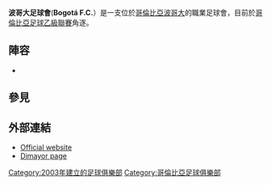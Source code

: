 {{Infobox football club
| clubname = 波哥大足球會
| image = <!-- 檔案不存在 [[Image:Bogota_FC_logo.png|125px]] ，可從英文維基百科取得 -->
| fullname = Bogotá Fútbol Club S.A.
| nickname =
| founded  = {{Start date and age|df=yes|2003|01|13}}
| ground   = [[哥倫比亞|哥倫比亞]][[波哥大|波哥大]][[Estadio_Metropolitano_de_Techo|Estadio Metropolitano de Techo]]
| capacity = 8,000
| chairman = Ferney Perdomo
| manager  = Nestor Rodríguez
| league   = [[哥倫比亞足球乙級聯賽|哥倫比亞足球乙級聯賽]]
| season   = 2015
| position = 11
| website  = http://www.bogotafc.com.co/
| pattern_la1=_bogotafc16h|pattern_b1=_bogotafc16h|pattern_ra1=_bogotafc16h
| leftarm1=FEDC52|body1=FEDC52|rightarm1=FEDC52|shorts1=BE3331|socks1=FEDC52
| pattern_la2=|pattern_b2=_redcollar|pattern_ra2=
| leftarm2=FFFFFF|body2=FFFFFF|rightarm2=FFFFFF|shorts2=FFFFFF|socks2=FFFFFF
}}

'''波哥大足球會'''('''Bogotá F.C.'''）是一支位於[[哥倫比亞|哥倫比亞]][[波哥大|波哥大]]的職業足球會，目前於[[哥倫比亞足球乙級聯賽|哥倫比亞足球乙級聯賽]]角逐。

== 陣容 ==
*{{updated|2012年12月12日}}
{{Fs start}}
{{Fs player|no=|nat=COL|name=[[Mario_Muñoz|Mario Muñoz]]|pos=GK}}
{{Fs player|no=|nat=COL|name=[[Yasser_Chávez|Yasser Chávez]]|pos=GK}}
{{Fs player|no=|nat=COL|name=[[Jader_Romaña|Jader Romaña]]|pos=DF}}
{{Fs player|no=|nat=COL|name=[[Aldayr_Hernández|Aldayr Hernández]]|pos=DF}}
{{Fs player|no=|nat=COL|name=[[Antonio_Ovalle|Antonio Ovalle]]|pos=DF}}
{{Fs player|no=|nat=COL|name=[[Carlos_Alfonso_Ortíz|Carlos Ortíz]]|pos=DF}}
{{Fs player|no=|nat=COL|name=[[Edgar_Ramos_(footballer)|Edgar Ramos]]|pos=DF}}
{{Fs player|no=|nat=COL|name=[[Gustavo_Rojas_(footballer)|Gustavo Rojas]]|pos=DF}}
{{Fs player|no=|nat=COL|name=[[Jader_Romaña|Jader Romaña]]|pos=DF}}
{{Fs player|no=|nat=COL|name=[[Jair_Palacios|Jair Palacios]]|pos=DF}}
{{Fs player|no=|nat=COL|name=[[Jhon_Jairo_Bermúdez|Jhon Bermúdez]]|pos=DF}}
{{Fs player|no=|nat=COL|name=[[Jorge_Bustos|Jorge Bustos]]|pos=DF}}
{{Fs player|no=|nat=COL|name=[[Luis_Ortíz|Luis Ortíz]]|pos=DF}}
{{Fs player|no=|nat=COL|name=[[Omer_Escalante|Omer Escalante]]|pos=DF}}
{{Fs player|no=|nat=COL|name=[[Andrés_Chaparro|Andrés Chaparro]]|pos=DF}}
{{Fs player|no=|nat=COL|name=[[Andrés_Felipe_Rodríguez|Andrés Felipe Rodríguez]]|pos=MF}}
{{Fs mid}}
{{Fs player|no=|nat=COL|name=[[Andrés_Valderruten|Andrés Valderruten]]|pos=MF}}
{{Fs player|no=|nat=COL|name=[[Brayan_Morelo|Brayan Morelo]]|pos=MF}}
{{Fs player|no=|nat=COL|name=[[Camilo_Fonseca|Camilo Fonseca]]|pos=MF}}
{{Fs player|no=|nat=COL|name=[[Cleicer_Molina|Cleicer Molina]]|pos=MF}}
{{Fs player|no=|nat=COL|name=[[Diego_Castrillón_(footballer)|Diego Castrillón]]|pos=MF}}
{{Fs player|no=|nat=COL|name=[[Jeikol_Zambrano|Jeikol Zambrano]]|pos=MF}}
{{Fs player|no=|nat=COL|name=[[José_Alcalá|José Alcalá]]|pos=MF}}
{{Fs player|no=|nat=COL|name=[[Robinson_Hernández|Robinson Hernández]]|pos=MF}}
{{Fs player|no=|nat=COL|name=[[Yesid_Martínez|Yesid Martínez]]|pos=MF}}
{{Fs player|no=|nat=COL|name=[[Hamilton_Angulo|Hamilton Angulo]]|pos=FW}}
{{Fs player|no=|nat=COL|name=[[Iván_Rivera|Iván Rivera]]|pos=FW}}
{{Fs player|no=|nat=COL|name=[[Juan_Camilo_Delgado|Juan Camilo Delgado]]|pos=FW}}
{{Fs player|no=|nat=COL|name=[[Julián_Rodríguez|Julián Rodríguez]]|pos=FW}}
{{Fs player|no=|nat=COL|name=[[Luis_Enrique_Díaz|Luis Enrique Díaz]]|pos=FW}}
{{Fs player|no=|nat=COL|name=[[Miguel_Antonio_Pérez|Miguel Pérez]]|pos=FW}}
{{Fs end}}

==參見==
{{reflist}}

==外部連結==
* [https://web.archive.org/web/20161001155234/http://bogotafc.com.co/ Official website]
* [https://web.archive.org/web/20100922214646/http://dimayor.com.co/Equipos/Bogota_FC_317-9620.html Dimayor page]

[[Category:2003年建立的足球俱樂部|Category:2003年建立的足球俱樂部]]
[[Category:哥倫比亞足球俱樂部|Category:哥倫比亞足球俱樂部]]